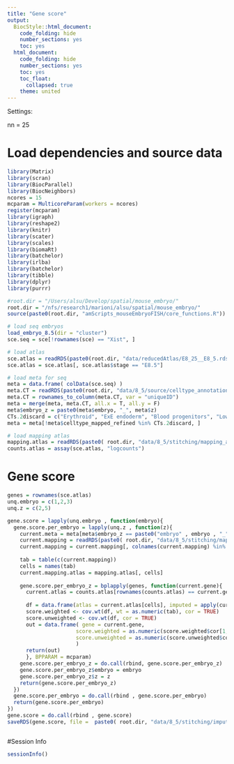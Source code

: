 ```yaml
---
title: "Gene score"
output:
  BiocStyle::html_document:
    code_folding: hide
    number_sections: yes
    toc: yes  
  html_document:
    code_folding: hide
    number_sections: yes
    toc: yes
    toc_float:
      collapsed: true
    theme: united
---
```


Settings:

nn = 25

# Load dependencies and source data

```r

library(Matrix)
library(scran)
library(BiocParallel)
library(BiocNeighbors)
ncores = 15
mcparam = MulticoreParam(workers = ncores)
register(mcparam)
library(igraph)
library(reshape2)
library(knitr)
library(scater)
library(scales)
library(biomaRt)
library(batchelor)
library(irlba)
library(batchelor)
library(tibble)
library(dplyr)
library(purrr)

#root.dir = "/Users/alsu/Develop/spatial/mouse_embryo/"
root.dir = "/nfs/research1/marioni/alsu/spatial/mouse_embryo/"
source(paste0(root.dir, "amScripts_mouseEmbryoFISH/core_functions.R"))

# load seq embryos
load_embryo_8.5(dir = "cluster")
sce.seq = sce[!rownames(sce) == "Xist", ]

# load atlas 
sce.atlas = readRDS(paste0(root.dir, "data/reducedAtlas/E8_25__E8_5.rds"))
sce.atlas = sce.atlas[, sce.atlas$stage == "E8.5"]

# load meta for seq
meta = data.frame( colData(sce.seq) )
meta.CT = readRDS(paste0(root.dir, "data/8_5/source/celltype_annotation_refined.Rds"))
meta.CT = rownames_to_column(meta.CT, var = "uniqueID")
meta = merge(meta, meta.CT, all.x = T, all.y = F)
meta$embryo_z = paste0(meta$embryo, "_", meta$z)
CTs.2discard = c("Erythroid", "ExE endoderm", "Blood progenitors", "Low quality")
meta = meta[!meta$celltype_mapped_refined %in% CTs.2discard, ]

# load mapping atlas
mapping.atlas = readRDS(paste0( root.dir, "data/8_5/stitching/mapping_atlas2atlas.rds"))
counts.atlas = assay(sce.atlas, "logcounts")


```

# Gene score

```r


genes = rownames(sce.atlas)
unq.embryo = c(1,2,3)
unq.z = c(2,5)

gene.score = lapply(unq.embryo , function(embryo){
  gene.score.per_embryo = lapply(unq.z , function(z){
    current.meta = meta[meta$embryo_z == paste0("embryo" , embryo , "_" , z) , ]
    current.mapping = readRDS(paste0( root.dir, "data/8_5/stitching/mapping_seq2atlas_embryo" , embryo , "z" , z , "_libsize.rds"))
    current.mapping = current.mapping[, colnames(current.mapping) %in% current.meta$uniqueID ]
    
    tab = table(c(current.mapping))
    cells = names(tab) 
    current.mapping.atlas = mapping.atlas[, cells]
    
    gene.score.per_embryo_z = bplapply(genes, function(current.gene){
      current.atlas = counts.atlas[rownames(counts.atlas) == current.gene,]
    
      df = data.frame(atlas = current.atlas[cells], imputed = apply(current.mapping.atlas, 2, function(x) mean(current.atlas[x]) ) ) 
      score.weighted <- cov.wt(df, wt = as.numeric(tab), cor = TRUE)
      score.unweighted <- cov.wt(df, cor = TRUE)
      out = data.frame( gene = current.gene, 
                      score.weighted = as.numeric(score.weighted$cor[1,2]),
                      score.unweighted = as.numeric(score.unweighted$cor[1,2])
                      )
      return(out)
      }, BPPARAM = mcparam)
    gene.score.per_embryo_z = do.call(rbind, gene.score.per_embryo_z) 
    gene.score.per_embryo_z$embryo = embryo
    gene.score.per_embryo_z$z = z
    return(gene.score.per_embryo_z)
  })
  gene.score.per_embryo = do.call(rbind , gene.score.per_embryo)
  return(gene.score.per_embryo)
})
gene.score = do.call(rbind , gene.score)
saveRDS(gene.score, file =  paste0( root.dir, "data/8_5/stitching/imputation/geneScore/geneScore_imputation_filtered.rds"))



```



#Session Info

```r

sessionInfo()

```
